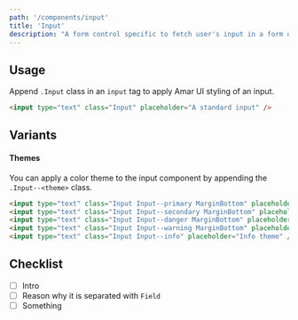 ```yaml
---
path: '/components/input'
title: 'Input'
description: "A form control specific to fetch user's input in a form of text."
---
```


## Usage

Append `.Input` class in an `input` tag to apply Amar UI styling of an input.

```html preview=true
<input type="text" class="Input" placeholder="A standard input" />
```

## Variants

#### Themes

You can apply a color theme to the input component by appending the `.Input--<theme>` class.

```html preview=true
<input type="text" class="Input Input--primary MarginBottom" placeholder="Primary theme" />
<input type="text" class="Input Input--secondary MarginBottom" placeholder="Secondary theme" />
<input type="text" class="Input Input--danger MarginBottom" placeholder="Danger theme" />
<input type="text" class="Input Input--warning MarginBottom" placeholder="Warning theme" />
<input type="text" class="Input Input--info" placeholder="Info theme" />
```

## Checklist

- [ ] Intro
- [ ] Reason why it is separated with `Field`
- [ ] Something

